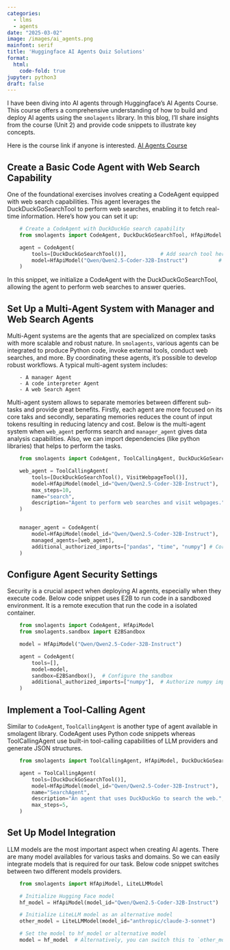```yaml
---
categories:
  - llms 
  - agents
date: "2025-03-02"
image: /images/ai_agents.png
mainfont: serif
title: 'Huggingface AI Agents Quiz Solutions'
format:
  html:
    code-fold: true
jupyter: python3
draft: false
---
```


I have been diving into AI agents through Huggingface's AI Agents Course. This course offers a comprehensive understanding of how to build and deploy AI agents using the ```smolagents``` library. In this blog, I'll share insights from the course (Unit 2) and provide code snippets to illustrate key concepts. 

:::{.callout-note}
Here is the course link if anyone is interested. [AI Agents Course
](https://huggingface.co/learn/agents-course/unit0/introduction)
:::

## Create a Basic Code Agent with Web Search Capability
One of the foundational exercises involves creating a CodeAgent equipped with web search capabilities. This agent leverages the DuckDuckGoSearchTool to perform web searches, enabling it to fetch real-time information. Here's how you can set it up:
```python
    # Create a CodeAgent with DuckDuckGo search capability
    from smolagents import CodeAgent, DuckDuckGoSearchTool, HfApiModel

    agent = CodeAgent(
        tools=[DuckDuckGoSearchTool()],           # Add search tool here
        model=HfApiModel("Qwen/Qwen2.5-Coder-32B-Instruct")          # Add model here
    )
```
In this snippet, we initialize a CodeAgent with the DuckDuckGoSearchTool, allowing the agent to perform web searches to answer queries.

## Set Up a Multi-Agent System with Manager and Web Search Agents
Multi-Agent systems are the agents that are specialized on complex tasks with more scalable and robust nature. In ```smolagents```, various agents can be integrated to produce Python code, invoke external tools, conduct web searches, and more. By coordinating these agents, it's possible to develop robust workflows. A typical multi-agent system includes:

        - A manager Agent
        - A code interpreter Agent
        - A web Search Agent
Multi-agent system allows to separate memories between different sub-tasks and provide great benefits. Firstly, each agent are more focused on its core taks and secondly, separating memories reduces the count of input tokens resulting in reducing latency and cost. Below is the multi-agent system when ```web_agent``` performs search and ```manager_agent``` gives data analysis capabilities. Also, we can import dependencies (like python libraries) that helps to perform the tasks.
```python
    from smolagents import CodeAgent, ToolCallingAgent, DuckDuckGoSearchTool, HfApiModel, VisitWebpageTool

    web_agent = ToolCallingAgent(
        tools=[DuckDuckGoSearchTool(), VisitWebpageTool()], 
        model=HfApiModel(model_id="Qwen/Qwen2.5-Coder-32B-Instruct"),
        max_steps=10,
        name="search", 
        description="Agent to perform web searches and visit webpages."
    )


    manager_agent = CodeAgent(
        model=HfApiModel(model_id="Qwen/Qwen2.5-Coder-32B-Instruct"),
        managed_agents=[web_agent],
        additional_authorized_imports=["pandas", "time", "numpy"] # Corrected imports
    )
```

## Configure Agent Security Settings
Security is a crucial aspect when deploying AI agents, especially when they execute code. Below code snippet uses E2B to run code in a sandboxed environment. It is a remote execution that run the code in a isolated container.
```python
    from smolagents import CodeAgent, HfApiModel
    from smolagents.sandbox import E2BSandbox

    model = HfApiModel("Qwen/Qwen2.5-Coder-32B-Instruct")

    agent = CodeAgent(
        tools=[],
        model=model,
        sandbox=E2BSandbox(),  # Configure the sandbox
        additional_authorized_imports=["numpy"],  # Authorize numpy import
    )
```

## Implement a Tool-Calling Agent
Similar to ```CodeAgent```, ```ToolCallingAgent``` is another type of agent available in smolagent library. CodeAgent uses Python code snippets whereas ToolCallingAgent use built-in tool-calling capabilities of LLM providers and generate JSON structures.
```python
    from smolagents import ToolCallingAgent, HfApiModel, DuckDuckGoSearchTool

    agent = ToolCallingAgent(
        tools=[DuckDuckGoSearchTool()],  
        model=HfApiModel(model_id="Qwen/Qwen2.5-Coder-32B-Instruct"),  
        name="SearchAgent",  
        description="An agent that uses DuckDuckGo to search the web.",  
        max_steps=5,  
    )
```

## Set Up Model Integration
LLM models are the most important aspect when creating AI agents. There are many model availables for various tasks and domains. So we can easily integrate models that is required for our task. Below code snippet switches between two different models providers.
```python
    from smolagents import HfApiModel, LiteLLMModel

    # Initialize Hugging Face model
    hf_model = HfApiModel(model_id="Qwen/Qwen2.5-Coder-32B-Instruct")

    # Initialize LiteLLM model as an alternative model
    other_model = LiteLLMModel(model_id="anthropic/claude-3-sonnet")

    # Set the model to hf_model or alternative model
    model = hf_model  # Alternatively, you can switch this to `other_model`
```